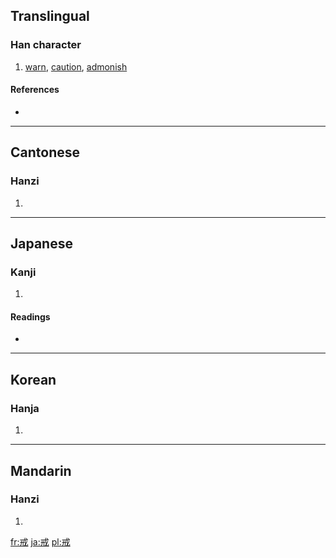 ==Translingual==

===Han character===
{{Han char|rn=62|rad=戈|as=03|sn=7|four=5340<sub>0</sub>|canj=戈廿 (IT)}}

# [[warn]], [[caution]], [[admonish]]

====References====
* {{Han ref|kx=0412.050|dkj=11548|dj=0754.040|hdz=21400.050|uh=6212|ud=25106|bh=A7D9|bd=42969}}

----

==Cantonese==

===Hanzi===
{{yue-hanzi|jyut=|y=gaai3}}

# {{defn|Cantonese}}

----

==Japanese==

===Kanji===
{{ja-kanji|grade=c|rs=戈03}}

# {{defn|Japanese}}

====Readings====
* {{ja-readings|on=[[かい]] (kai)|kun=[[いましめる]] (imashimeru), [[いましめ]] (imashime)}}

----

==Korean==

===Hanja===
{{ko-hanja|hangeul=계|eumhun=|rv=gye|mr=kye|y=kyey}}

# {{defn|Korean}}

----

==Mandarin==

===Hanzi===
{{cmn-hanzi|pin=[[jiè]] ([[jie4]])|wg=chieh<sup>4</sup>}}

# {{defn|Mandarin}}

[[fr:戒]]
[[ja:戒]]
[[pl:戒]]